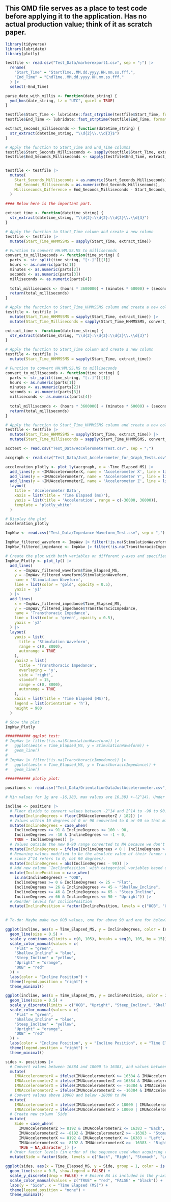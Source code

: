 ## This QMD file serves as a place to test code before applying it to the application. Has no actual production value; think of it as scratch paper.


```r
library(tidyverse)
library(lubridate)
library(plotly)
```

```r
testfile <- read.csv("Test_Data/markerexport1.csv", sep = ";") |>
  rename(
    "Start_Time" = "StartTime..MM.dd.yyyy.HH.mm.ss.fff.",
    "End_Time" = "EndTime..MM.dd.yyyy.HH.mm.ss.fff."
  ) |>
  select(-End_Time)
```

```r
parse_date_with_millis <- function(date_string) {
  ymd_hms(date_string, tz = "UTC", quiet = TRUE)
}

testfile$Start_Time <- lubridate::fast_strptime(testfile$Start_Time, format = "%m/%d/%Y %H:%M:%OS", tz = "UTC")
testfile$End_Time <- lubridate::fast_strptime(testfile$End_Time, format = "%m/%d/%Y %H:%M:%OS", tz = "UTC")
```

```r
extract_seconds_milliseconds <- function(datetime_string) {
  str_extract(datetime_string, "\\d{2}\\.\\d{3}$")
}

# Apply the function to Start_Time and End_Time columns
testfile$Start_Seconds_Milliseconds <- sapply(testfile$Start_Time, extract_seconds_milliseconds)
testfile$End_Seconds_Milliseconds <- sapply(testfile$End_Time, extract_seconds_milliseconds)


testfile <- testfile |>
  mutate(
    Start_Seconds_Milliseconds = as.numeric(Start_Seconds_Milliseconds),
    End_Seconds_Milliseconds = as.numeric(End_Seconds_Milliseconds),
    Milliseconds_Difference = End_Seconds_Milliseconds - Start_Seconds_Milliseconds
  )
  
#### Below here is the important part.

extract_time <- function(datetime_string) {
  str_extract(datetime_string, "\\d{2}:\\d{2}:\\d{2}\\.\\d{3}")
}

# Apply the function to Start_Time column and create a new column
testfile <- testfile |>
  mutate(Start_Time_HHMMSSMS = sapply(Start_Time, extract_time))

# Function to convert HH:MM:SS.MS to milliseconds
convert_to_milliseconds <- function(time_string) {
  parts <- str_split(time_string, "[:.]")[[1]]
  hours <- as.numeric(parts[1])
  minutes <- as.numeric(parts[2])
  seconds <- as.numeric(parts[3])
  milliseconds <- as.numeric(parts[4])
  
  total_milliseconds <- (hours * 3600000) + (minutes * 60000) + (seconds * 1000) + milliseconds
  return(total_milliseconds)
}

# Apply the function to Start_Time_HHMMSSMS column and create a new column
testfile <- testfile |>
  mutate(Start_Time_HHMMSSMS = sapply(Start_Time, extract_time)) |>
  mutate(Start_Time_Milliseconds = sapply(Start_Time_HHMMSSMS, convert_to_milliseconds))
```

```r
extract_time <- function(datetime_string) {
  str_extract(datetime_string, "\\d{2}:\\d{2}:\\d{2}\\.\\d{3}")
}

# Apply the function to Start_Time column and create a new column
testfile <- testfile |>
  mutate(Start_Time_HHMMSSMS = sapply(Start_Time, extract_time))

# Function to convert HH:MM:SS.MS to milliseconds
convert_to_milliseconds <- function(time_string) {
  parts <- str_split(time_string, "[:.]")[[1]]
  hours <- as.numeric(parts[1])
  minutes <- as.numeric(parts[2])
  seconds <- as.numeric(parts[3])
  milliseconds <- as.numeric(parts[4])
  
  total_milliseconds <- (hours * 3600000) + (minutes * 60000) + (seconds * 1000) + milliseconds
  return(total_milliseconds)
}

# Apply the function to Start_Time_HHMMSSMS column and create a new column
testfile <- testfile |>
  mutate(Start_Time_HHMMSSMS = sapply(Start_Time, extract_time)) |>
  mutate(Start_Time_Milliseconds = sapply(Start_Time_HHMMSSMS, convert_to_milliseconds))
```

```r
acctest <- read.csv("Test_Data/AccelerometerTest.csv", sep = ";")

accgraph <- read.csv("Test_Data/Just_Accelerometer_for_Graph_Tests.csv", sep = ",")
```

```r
acceleration_plotly <- plot_ly(accgraph, x = ~Time_Elapsed_MS) |>
  add_lines(y = ~IMUAccelerometerX, name = 'Accelerometer X', line = list(color = 'blue2', width = 2), opacity = 0.5) |>
  add_lines(y = ~IMUAccelerometerY, name = 'Accelerometer Y', line = list(color = 'purple', width = 2), opacity = 0.5) |>
  add_lines(y = ~IMUAccelerometerZ, name = 'Accelerometer Z', line = list(color = 'green', width = 2), opacity = 0.5) |>
  layout(
    title = 'Accelerometer Data',
    xaxis = list(title = 'Time Elapsed (ms)'),
    yaxis = list(title = 'Acceleration', range = c(-36000, 36000)),
    template = 'plotly_white'
  )

# Display the plot
acceleration_plotly
```

```r
ImpWav <- read.csv("Test_Data/Impedance-Waveform_Test.csv", sep = ",")
```

```r
ImpWav_filtered_waveform <- ImpWav |> filter(!is.na(StimulationWaveform))
ImpWav_filtered_impedance <- ImpWav |> filter(!is.na(TransthoracicImpedance))

# Create the plot with both variables on different y-axes and specified settings
ImpWav_Plotly <- plot_ly() |>
  add_lines(
    x = ~ImpWav_filtered_waveform$Time_Elapsed_MS,
    y = ~ImpWav_filtered_waveform$StimulationWaveform,
    name = 'Stimulation Waveform',
    line = list(color = 'gold', opacity = 0.5),
    yaxis = 'y1'
  ) |>
  add_lines(
    x = ~ImpWav_filtered_impedance$Time_Elapsed_MS,
    y = ~ImpWav_filtered_impedance$TransthoracicImpedance,
    name = 'Transthoracic Impedance',
    line = list(color = 'green', opacity = 0.5),
    yaxis = 'y2'
  ) |>
  layout(
    yaxis = list(
      title = 'Stimulation Waveform',
      range = c(0, 8000),
      autorange = TRUE
    ),
    yaxis2 = list(
      title = 'Transthoracic Impedance',
      overlaying = 'y',
      side = 'right',
      standoff = 15,
      range = c(0, 8000),
      autorange = TRUE
    ),
    xaxis = list(title = 'Time Elapsed (MS)'),
    legend = list(orientation = 'h'),
    height = 900
  )

# Show the plot
ImpWav_Plotly

########### ggplot test:
# ImpWav |> filter(!is.na(StimulationWaveform)) |> 
#   ggplot(aes(x = Time_Elapsed_MS, y = StimulationWaveform)) +
#   geom_line()
# 
# ImpWav |> filter(!is.na(TransthoracicImpedance)) |> 
#   ggplot(aes(x = Time_Elapsed_MS, y = TransthoracicImpedance)) +
#   geom_line()

########### plotly plot:
```

```r
positions <- read.csv("Test_Data/OrientationDataJustAccelerometer.csv", sep = ",")
```

```r
# Min values for 1g are -16,383, max values are 16,383 +-(2^14). Under a standard gravity of 1g, values outside these bounds indicate some kind of movement rather than pure position.

incline <- positions |> 
  # Floor divide to convert values between -2^14 and 2^14 to -90 to 90.
  mutate(InclineDegrees = floor(IMUAccelerometerZ / 182)) |> 
  # Values within 10 degrees of 0 or 90 converted to 0 or 90 so that minor movement doesn't throw things off.
  mutate(InclineDegrees = case_when(
    InclineDegrees >= 91 & InclineDegrees <= 100 ~ 90,
    InclineDegrees >= -10 & InclineDegrees <= -1 ~ 0,
    TRUE ~ InclineDegrees)) |> 
  # Values outside the new 0-90 range converted to NA because we don't care about them.
  mutate(InclineDegrees = ifelse(InclineDegrees < 0 | InclineDegrees > 90, NA, InclineDegrees)) |>
  # Remaning values modified to be the absolute value of their former value -90 (flips the ends of the range,
  # since 2^14 refers to 0, not 90 degrees).
  mutate(InclineDegrees = abs(InclineDegrees - 90)) |>
  # Add new column `InclinePosition` with categorical variables based on degrees.
  mutate(InclinePosition = case_when(
    is.na(InclineDegrees) ~ "OOB",
    InclineDegrees >= 0 & InclineDegrees <= 25 ~ "Flat",
    InclineDegrees >= 26 & InclineDegrees <= 45 ~ "Shallow_Incline",
    InclineDegrees >= 46 & InclineDegrees <= 65 ~ "Steep_Incline",
    InclineDegrees >= 66 & InclineDegrees <= 90 ~ "Upright")) |>
  # Reorder levels for InclinePosition
  mutate(InclinePosition = factor(InclinePosition, levels = c("OOB", "Upright", "Steep_Incline", "Shallow_Incline", "Flat")))
  

# To-do: Maybe make two OOB values, one for above 90 and one for below?
```

```r
ggplot(incline, aes(x = Time_Elapsed_MS, y = InclineDegrees, color = InclinePosition, group = 1)) +
  geom_line(size = 0.5) +
  scale_y_continuous(limits = c(0, 105), breaks = seq(0, 105, by = 15)) +
  scale_color_manual(values = c(
    "Flat" = "green",
    "Shallow_Incline" = "blue",
    "Steep_Incline" = "yellow",
    "Upright" = "orange",
    "OOB" = "red"
  )) +
  labs(color = "Incline Position") +
  theme(legend.position = "right") +
  theme_minimal()

ggplot(incline, aes(x = Time_Elapsed_MS, y = InclinePosition, color = InclinePosition, group = 1)) +
  geom_line(size = 0.5) +
  scale_y_discrete(limits = c("OOB", "Upright", "Steep_Incline", "Shallow_Incline", "Flat")) +
  scale_color_manual(values = c(
    "Flat" = "green",
    "Shallow_Incline" = "blue",
    "Steep_Incline" = "yellow",
    "Upright" = "orange",
    "OOB" = "red"
  )) +
  labs(color = "Incline Position", y = "Incline Position", x = "Time Elapsed (MS)") +
  theme(legend.position = "right") +
  theme_minimal()
```
```r
sides <- positions |>
  # Convert values between 16384 and 18000 to 16383, and values between -16384 and -18000 to -16383
  mutate(
    IMUAccelerometerX = ifelse(IMUAccelerometerX >= 16384 & IMUAccelerometerX <= 18000, 16383, IMUAccelerometerX),
    IMUAccelerometerZ = ifelse(IMUAccelerometerZ >= 16384 & IMUAccelerometerZ <= 18000, 16383, IMUAccelerometerZ),
    IMUAccelerometerX = ifelse(IMUAccelerometerX <= -16384 & IMUAccelerometerX >= -18000, -16383, IMUAccelerometerX),
    IMUAccelerometerZ = ifelse(IMUAccelerometerZ <= -16384 & IMUAccelerometerZ >= -18000, -16383, IMUAccelerometerZ)) |>
  # Convert values above 18000 and below -18000 to NA
  mutate(
    IMUAccelerometerX = ifelse(IMUAccelerometerX > 18000 | IMUAccelerometerX < -18000, NA, IMUAccelerometerX),
    IMUAccelerometerZ = ifelse(IMUAccelerometerZ > 18000 | IMUAccelerometerZ < -18000, NA, IMUAccelerometerZ)) |>
  # Create new column `Side`
  mutate(
    Side = case_when(
      IMUAccelerometerZ >= 8192 & IMUAccelerometerZ <= 16383 ~ "Back",
      IMUAccelerometerZ <= -8192 & IMUAccelerometerZ >= -16383 ~ "Stomach",
      IMUAccelerometerX >= 8192 & IMUAccelerometerX <= 16383 ~ "Left",
      IMUAccelerometerX <= -8192 & IMUAccelerometerX >= -16383 ~ "Right",
      TRUE ~ NA_character_)) |>
  # Order factor levels (in order of the sequence used when acquiring test data).
  mutate(Side = factor(Side, levels = c("Back", "Right", "Stomach", "Left", NA)))
```

```r
ggplot(sides, aes(x = Time_Elapsed_MS, y = Side, group = 1, color = is.na(Side))) +
  geom_line(size = 0.5, show.legend = FALSE) +
  scale_y_discrete(drop = FALSE) + # Ensure NA is included in the y-axis
  scale_color_manual(values = c("TRUE" = "red", "FALSE" = "black")) +
  labs(y = "Side", x = "Time Elapsed (MS)") +
  theme(legend.position = "none") +
  theme_minimal()
```

